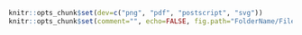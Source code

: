 ```{r setup, purl=FALSE, include=FALSE}
knitr::opts_chunk$set(dev=c("png", "pdf", "postscript", "svg"))
knitr::opts_chunk$set(comment="", echo=FALSE, fig.path="FolderName/FileStem", fig.width=7)
```
